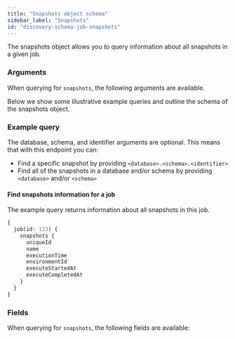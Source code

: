 ```yaml
---
title: "Snapshots object schema"
sidebar_label: "Snapshots"
id: "discovery-schema-job-snapshots"
---
```



The snapshots object allows you to query information about all snapshots in a given job.

### Arguments

When querying for `snapshots`, the following arguments are available.

<NodeArgsTable parent="JobNode" name="snapshots" />

Below we show some illustrative example queries and outline the schema of the snapshots object.

### Example query

The database, schema, and identifier arguments are optional. This means that with this endpoint you can:

- Find a specific snapshot by providing `<database>.<schema>.<identifier>`
- Find all of the snapshots in a database and/or schema by providing `<database>` and/or `<schema>`

#### Find snapshots information for a job

The example query returns information about all snapshots in this job.

```graphql
{
  job(id: 123) {
    snapshots {
      uniqueId
      name
      executionTime
      environmentId
      executeStartedAt
      executeCompletedAt
    }
  }
}
```

### Fields

When querying for `snapshots`, the following fields are available:

<SchemaTable nodeName="SnapshotNode" />
